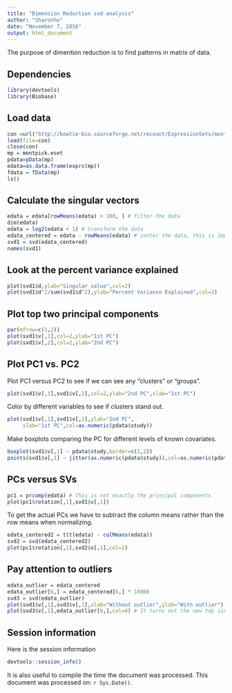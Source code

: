 ```yaml
---
title: "Dimension Reduction svd analysis"
author: "Sharonhe"
date: "November 7, 2016"
output: html_document
---
```


The purpose of dimention reduction is to find patterns in matrix of data. 

## Dependencies

```r
library(devtools)
library(Biobase)
```

## Load data

```r
con =url("http://bowtie-bio.sourceforge.net/recount/ExpressionSets/montpick_eset.RData")
load(file=con)
close(con)
mp = montpick.eset
pdata=pData(mp)
edata=as.data.frame(exprs(mp))
fdata = fData(mp)
ls()
```

## Calculate the singular vectors

```r
edata = edata[rowMeans(edata) > 100, ] # filter the data
dim(edata)
edata = log2(edata + 1) # transform the data
edata_centered = edata - rowMeans(edata) # center the data, this is important for the following svd analysis
svd1 = svd(edata_centered) 
names(svd1)
```

## Look at the percent variance explained

```r
plot(svd1$d,ylab="Singular value",col=2)
plot(svd1$d^2/sum(svd1$d^2),ylab="Percent Variance Explained",col=2)
```

## Plot top two principal components

```r
par(mfrow=c(1,2))
plot(svd1$v[,1],col=2,ylab="1st PC")
plot(svd1$v[,2],col=2,ylab="2nd PC")
```

## Plot PC1 vs. PC2

Plot PC1 versus PC2 to see if we can see any "clusters" or "groups".

```r
plot(svd1$v[,1],svd1$v[,2],col=2,ylab="2nd PC",xlab="1st PC")
```

Color by different variables to see if clusters stand out. 

```r
plot(svd1$v[,1],svd1$v[,2],ylab="2nd PC",
     xlab="1st PC",col=as.numeric(pdata$study))
```

Make boxplots comparing the PC for different levels of known covariates.

```r
boxplot(svd1$v[,1] ~ pdata$study,border=c(1,2))
points(svd1$v[,1] ~ jitter(as.numeric(pdata$study)),col=as.numeric(pdata$study))
```

## PCs versus SVs

```r
pc1 = prcomp(edata) # This is not exactly the principal components
plot(pc1$rotation[,1],svd1$v[,1])
```

To get the actual PCs we have to subtract the column means rather than the row means when normalizing. 

```r
edata_centered2 = t(t(edata) - colMeans(edata))
svd2 = svd(edata_centered2)
plot(pc1$rotation[,1],svd2$v[,1],col=2)
```

## Pay attention to outliers

```r
edata_outlier = edata_centered
edata_outlier[6,] = edata_centered[6,] * 10000
svd3 = svd(edata_outlier)
plot(svd1$v[,1],svd3$v[,1],xlab="Without outlier",ylab="With outlier")
plot(svd3$v[,1],edata_outlier[6,],col=4) # It turns out the new top singular vector is perfectly correlated with the outlying gene, so we need to pay attention to outliers.
```

## Session information

Here is the session information 

```r
devtools::session_info()
```

It is also useful to compile the time the document was processed. This document was processed on: `r Sys.Date()`.
